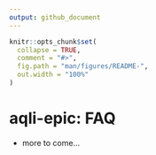 ```yaml
---
output: github_document
---
```


<!-- FAQ.md is generated from FAQ.Rmd. Please edit that file -->

```r
knitr::opts_chunk$set(
  collapse = TRUE,
  comment = "#>",
  fig.path = "man/figures/README-",
  out.width = "100%"
)
```

# aqli-epic: FAQ

<!-- badges: start -->
<!-- badges: end -->

* more to come...